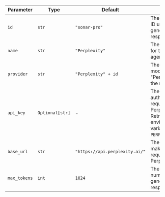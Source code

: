 | Parameter  | Type            | Default                                    | Description                                                                                                              |
| ---------- | --------------- | ------------------------------------------ | ------------------------------------------------------------------------------------------------------------------------ |
| `id`       | `str`           | `"sonar-pro"`            | The specific model ID used for generating responses.                                                                     |
| `name`     | `str`           | `"Perplexity"`                                 | The name identifier for the Perplexity agent.                                                                                |
| `provider` | `str`           | `"Perplexity" + id`                                           | The provider of the model, combining "Perplexity" with the model ID.                                                         |
| `api_key`  | `Optional[str]` | -                                          | The API key for authenticating requests to the Perplexity service. Retrieved from the environment variable `PERPLEXITY_API_KEY`. |
| `base_url` | `str`           | `"https://api.perplexity.ai/"`    | The base URL for making API requests to the Perplexity service.                                                              |
| `max_tokens` | `int`           | `1024`    | The maximum number of tokens to generate in the response.                                                                     |
